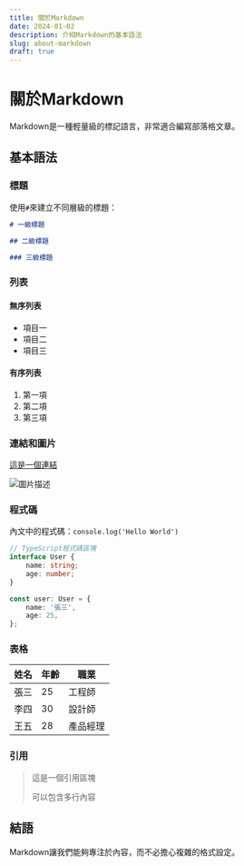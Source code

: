 ```yaml
---
title: 關於Markdown
date: 2024-01-02
description: 介紹Markdown的基本語法
slug: about-markdown
draft: true
---
```


# 關於Markdown

Markdown是一種輕量級的標記語言，非常適合編寫部落格文章。

## 基本語法

### 標題

使用`#`來建立不同層級的標題：

```markdown
# 一級標題

## 二級標題

### 三級標題
```

### 列表

#### 無序列表

- 項目一
- 項目二
- 項目三

#### 有序列表

1. 第一項
2. 第二項
3. 第三項

### 連結和圖片

[這是一個連結](https://example.com)

![圖片描述](https://via.placeholder.com/150)

### 程式碼

內文中的程式碼：`console.log('Hello World')`

```typescript
// TypeScript程式碼區塊
interface User {
    name: string;
    age: number;
}

const user: User = {
    name: '張三',
    age: 25,
};
```

### 表格

| 姓名 | 年齡 | 職業     |
| ---- | ---- | -------- |
| 張三 | 25   | 工程師   |
| 李四 | 30   | 設計師   |
| 王五 | 28   | 產品經理 |

### 引用

> 這是一個引用區塊
>
> 可以包含多行內容

## 結語

Markdown讓我們能夠專注於內容，而不必擔心複雜的格式設定。
